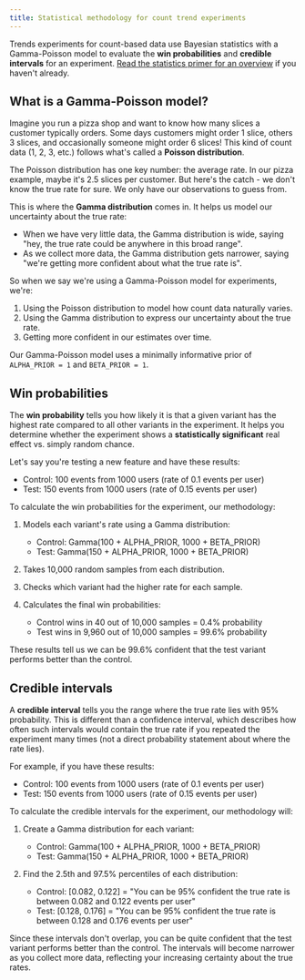 ```yaml
---
title: Statistical methodology for count trend experiments
---
```


Trends experiments for count-based data use Bayesian statistics with a Gamma-Poisson model to evaluate the **win probabilities** and **credible intervals** for an experiment. [Read the statistics primer for an overview](/docs/experiments/statistics-primer) if you haven't already.

## What is a Gamma-Poisson model?

Imagine you run a pizza shop and want to know how many slices a customer typically orders. Some days customers might order 1 slice, others 3 slices, and occasionally someone might order 6 slices! This kind of count data (1, 2, 3, etc.) follows what's called a **Poisson distribution**.

The Poisson distribution has one key number: the average rate. In our pizza example, maybe it's 2.5 slices per customer. But here's the catch - we don't know the true rate for sure. We only have our observations to guess from.

This is where the **Gamma distribution** comes in. It helps us model our uncertainty about the true rate:
- When we have very little data, the Gamma distribution is wide, saying "hey, the true rate could be anywhere in this broad range".
- As we collect more data, the Gamma distribution gets narrower, saying "we're getting more confident about what the true rate is".

So when we say we're using a Gamma-Poisson model for experiments, we're:
1. Using the Poisson distribution to model how count data naturally varies.
2. Using the Gamma distribution to express our uncertainty about the true rate.
3. Getting more confident in our estimates over time.

Our Gamma-Poisson model uses a minimally informative prior of `ALPHA_PRIOR = 1` and `BETA_PRIOR = 1`.

## Win probabilities

The **win probability** tells you how likely it is that a given variant has the highest rate compared to all other variants in the experiment. It helps you determine whether the experiment shows a **statistically significant** real effect vs. simply random chance.

Let's say you're testing a new feature and have these results:
- Control: 100 events from 1000 users (rate of 0.1 events per user)
- Test: 150 events from 1000 users (rate of 0.15 events per user)

To calculate the win probabilities for the experiment, our methodology:

1. Models each variant's rate using a Gamma distribution:
	- Control: Gamma(100 + ALPHA_PRIOR, 1000 + BETA_PRIOR)
	- Test: Gamma(150 + ALPHA_PRIOR, 1000 + BETA_PRIOR)

2. Takes 10,000 random samples from each distribution.

3. Checks which variant had the higher rate for each sample.

4. Calculates the final win probabilities:
	- Control wins in 40 out of 10,000 samples = 0.4% probability
	- Test wins in 9,960 out of 10,000 samples = 99.6% probability

These results tell us we can be 99.6% confident that the test variant performs better than the control.

## Credible intervals

A **credible interval** tells you the range where the true rate lies with 95% probability. This is different than a confidence interval, which describes how often such intervals would contain the true rate if you repeated the experiment many times (not a direct probability statement about where the rate lies).

For example, if you have these results:
- Control: 100 events from 1000 users (rate of 0.1 events per user)
- Test: 150 events from 1000 users (rate of 0.15 events per user)

To calculate the credible intervals for the experiment, our methodology will:

1. Create a Gamma distribution for each variant:
	- Control: Gamma(100 + ALPHA_PRIOR, 1000 + BETA_PRIOR)
	- Test: Gamma(150 + ALPHA_PRIOR, 1000 + BETA_PRIOR)

2. Find the 2.5th and 97.5% percentiles of each distribution:
	- Control: [0.082, 0.122] = "You can be 95% confident the true rate is between 0.082 and 0.122 events per user"
	- Test: [0.128, 0.176] = "You can be 95% confident the true rate is between 0.128 and 0.176 events per user"

Since these intervals don't overlap, you can be quite confident that the test variant performs better than the control. The intervals will become narrower as you collect more data, reflecting your increasing certainty about the true rates.